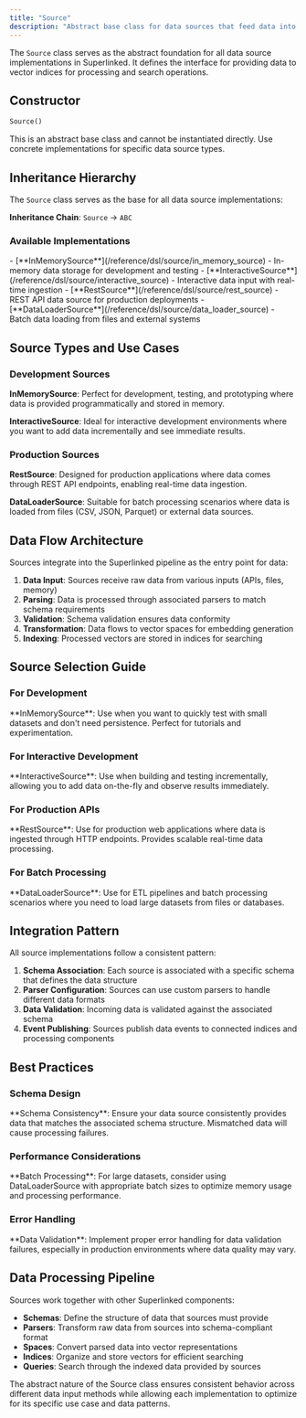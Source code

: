 ```yaml
---
title: "Source"
description: "Abstract base class for data sources that feed data into Superlinked's vector processing pipeline"
---
```


The `Source` class serves as the abstract foundation for all data source implementations in Superlinked. It defines the interface for providing data to vector indices for processing and search operations.

## Constructor

```python
Source()
```

This is an abstract base class and cannot be instantiated directly. Use concrete implementations for specific data source types.

## Inheritance Hierarchy

The `Source` class serves as the base for all data source implementations:

**Inheritance Chain**: `Source` → `ABC`

### Available Implementations

<AccordionGroup>
<Accordion title="Interactive Sources">
- [**InMemorySource**](/reference/dsl/source/in_memory_source) - In-memory data storage for development and testing
- [**InteractiveSource**](/reference/dsl/source/interactive_source) - Interactive data input with real-time ingestion
</Accordion>

<Accordion title="Production Sources">
- [**RestSource**](/reference/dsl/source/rest_source) - REST API data source for production deployments
- [**DataLoaderSource**](/reference/dsl/source/data_loader_source) - Batch data loading from files and external systems
</Accordion>
</AccordionGroup>

## Source Types and Use Cases

### Development Sources

**InMemorySource**: Perfect for development, testing, and prototyping where data is provided programmatically and stored in memory.

**InteractiveSource**: Ideal for interactive development environments where you want to add data incrementally and see immediate results.

### Production Sources

**RestSource**: Designed for production applications where data comes through REST API endpoints, enabling real-time data ingestion.

**DataLoaderSource**: Suitable for batch processing scenarios where data is loaded from files (CSV, JSON, Parquet) or external data sources.

## Data Flow Architecture

Sources integrate into the Superlinked pipeline as the entry point for data:

1. **Data Input**: Sources receive raw data from various inputs (APIs, files, memory)
2. **Parsing**: Data is processed through associated parsers to match schema requirements
3. **Validation**: Schema validation ensures data conformity
4. **Transformation**: Data flows to vector spaces for embedding generation
5. **Indexing**: Processed vectors are stored in indices for searching

## Source Selection Guide

### For Development

<Tip>
**InMemorySource**: Use when you want to quickly test with small datasets and don't need persistence. Perfect for tutorials and experimentation.
</Tip>

### For Interactive Development

<Tip>
**InteractiveSource**: Use when building and testing incrementally, allowing you to add data on-the-fly and observe results immediately.
</Tip>

### For Production APIs

<Tip>
**RestSource**: Use for production web applications where data is ingested through HTTP endpoints. Provides scalable real-time data processing.
</Tip>

### For Batch Processing

<Tip>
**DataLoaderSource**: Use for ETL pipelines and batch processing scenarios where you need to load large datasets from files or databases.
</Tip>

## Integration Pattern

All source implementations follow a consistent pattern:

1. **Schema Association**: Each source is associated with a specific schema that defines the data structure
2. **Parser Configuration**: Sources can use custom parsers to handle different data formats
3. **Data Validation**: Incoming data is validated against the associated schema
4. **Event Publishing**: Sources publish data events to connected indices and processing components

## Best Practices

### Schema Design

<Warning>
**Schema Consistency**: Ensure your data source consistently provides data that matches the associated schema structure. Mismatched data will cause processing failures.
</Warning>

### Performance Considerations

<Tip>
**Batch Processing**: For large datasets, consider using DataLoaderSource with appropriate batch sizes to optimize memory usage and processing performance.
</Tip>

### Error Handling

<Note>
**Data Validation**: Implement proper error handling for data validation failures, especially in production environments where data quality may vary.
</Note>

## Data Processing Pipeline

Sources work together with other Superlinked components:

- **Schemas**: Define the structure of data that sources must provide
- **Parsers**: Transform raw data from sources into schema-compliant format
- **Spaces**: Convert parsed data into vector representations
- **Indices**: Organize and store vectors for efficient searching
- **Queries**: Search through the indexed data provided by sources

The abstract nature of the Source class ensures consistent behavior across different data input methods while allowing each implementation to optimize for its specific use case and data patterns.